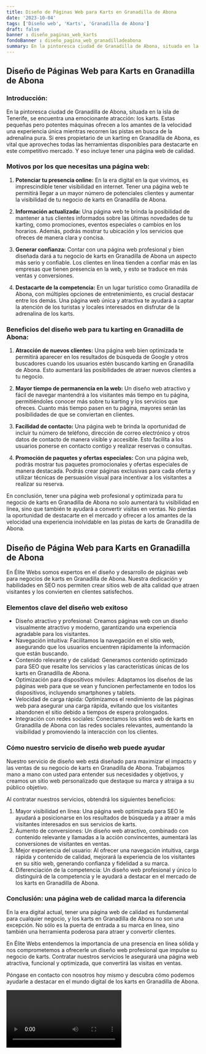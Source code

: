 ```yaml
---
title: Diseño de Páginas Web para Karts en Granadilla de Abona
date: '2023-10-04'
tags: ['Diseño web', 'Karts', 'Granadilla de Abona']
draft: false
banner : diseño_paginas_web_karts
fondoBanner : diseño_pagina_web_granadilladeabona
summary: En la pintoresca ciudad de Granadilla de Abona, situada en la isla de Tenerife, se encuentra una emocionante atracción los karts. Estas pequeñas pero potentes máquinas ofrecen a los amantes de la velocidad una experiencia única mientras recorren las pistas en busca de la adrenalina pura. Si eres propietario de un karting en Granadilla de Abona, es vital que aproveches todas las herramientas disponibles para destacarte en este competitivo mercado. Y eso incluye tener una página web de calidad.
---
```


## Diseño de Páginas Web para Karts en Granadilla de Abona

### Introducción:

En la pintoresca ciudad de Granadilla de Abona, situada en la isla de Tenerife, se encuentra una emocionante atracción: los karts. Estas pequeñas pero potentes máquinas ofrecen a los amantes de la velocidad una experiencia única mientras recorren las pistas en busca de la adrenalina pura. Si eres propietario de un karting en Granadilla de Abona, es vital que aproveches todas las herramientas disponibles para destacarte en este competitivo mercado. Y eso incluye tener una página web de calidad.

### Motivos por los que necesitas una página web:

1. **Potenciar tu presencia online:** En la era digital en la que vivimos, es imprescindible tener visibilidad en internet. Tener una página web te permitirá llegar a un mayor número de potenciales clientes y aumentar la visibilidad de tu negocio de karts en Granadilla de Abona.

2. **Información actualizada:** Una página web te brinda la posibilidad de mantener a tus clientes informados sobre las últimas novedades de tu karting, como promociones, eventos especiales o cambios en los horarios. Además, podrás mostrar tu ubicación y los servicios que ofreces de manera clara y concisa.

3. **Generar confianza:** Contar con una página web profesional y bien diseñada dará a tu negocio de karts en Granadilla de Abona un aspecto más serio y confiable. Los clientes en línea tienden a confiar más en las empresas que tienen presencia en la web, y esto se traduce en más ventas y conversiones.

4. **Destacarte de la competencia:** En un lugar turístico como Granadilla de Abona, con múltiples opciones de entretenimiento, es crucial destacar entre los demás. Una página web única y atractiva te ayudará a captar la atención de los turistas y locales interesados en disfrutar de la adrenalina de los karts.

### Beneficios del diseño web para tu karting en Granadilla de Abona:

1. **Atracción de nuevos clientes:** Una página web bien optimizada te permitirá aparecer en los resultados de búsqueda de Google y otros buscadores cuando los usuarios estén buscando karting en Granadilla de Abona. Esto aumentará las posibilidades de atraer nuevos clientes a tu negocio.

2. **Mayor tiempo de permanencia en la web:** Un diseño web atractivo y fácil de navegar mantendrá a los visitantes más tiempo en tu página, permitiéndoles conocer más sobre tu karting y los servicios que ofreces. Cuanto más tiempo pasen en tu página, mayores serán las posibilidades de que se conviertan en clientes.

3. **Facilidad de contacto:** Una página web te brinda la oportunidad de incluir tu número de teléfono, dirección de correo electrónico y otros datos de contacto de manera visible y accesible. Esto facilita a los usuarios ponerse en contacto contigo y realizar reservas o consultas.

4. **Promoción de paquetes y ofertas especiales:** Con una página web, podrás mostrar tus paquetes promocionales y ofertas especiales de manera destacada. Podrás crear páginas exclusivas para cada oferta y utilizar técnicas de persuasión visual para incentivar a los visitantes a realizar su reserva.

En conclusión, tener una página web profesional y optimizada para tu negocio de karts en Granadilla de Abona no solo aumentará tu visibilidad en línea, sino que también te ayudará a convertir visitas en ventas. No pierdas la oportunidad de destacarte en el mercado y ofrecer a los amantes de la velocidad una experiencia inolvidable en las pistas de karts de Granadilla de Abona.

<GifSeo />

<Cta />

## Diseño de Página Web para Karts en Granadilla de Abona

En Élite Webs somos expertos en el diseño y desarrollo de páginas web para negocios de karts en Granadilla de Abona. Nuestra dedicación y habilidades en SEO nos permiten crear sitios web de alta calidad que atraen visitantes y los convierten en clientes satisfechos.

### Elementos clave del diseño web exitoso

- Diseño atractivo y profesional: Creamos páginas web con un diseño visualmente atractivo y moderno, garantizando una experiencia agradable para los visitantes.
- Navegación intuitiva: Facilitamos la navegación en el sitio web, asegurando que los usuarios encuentren rápidamente la información que están buscando.
- Contenido relevante y de calidad: Generamos contenido optimizado para SEO que resalte los servicios y las características únicas de los karts en Granadilla de Abona.
- Optimización para dispositivos móviles: Adaptamos los diseños de las páginas web para que se vean y funcionen perfectamente en todos los dispositivos, incluyendo smartphones y tablets.
- Velocidad de carga rápida: Optimizamos el rendimiento de las páginas web para asegurar una carga rápida, evitando que los visitantes abandonen el sitio debido a tiempos de espera prolongados.
- Integración con redes sociales: Conectamos los sitios web de karts en Granadilla de Abona con las redes sociales relevantes, aumentando la visibilidad y promoviendo la interacción con los clientes.

### Cómo nuestro servicio de diseño web puede ayudar

Nuestro servicio de diseño web está diseñado para maximizar el impacto y las ventas de su negocio de karts en Granadilla de Abona. Trabajamos mano a mano con usted para entender sus necesidades y objetivos, y creamos un sitio web personalizado que destaque su marca y atraiga a su público objetivo.

Al contratar nuestros servicios, obtendrá los siguientes beneficios:

1. Mayor visibilidad en línea: Una página web optimizada para SEO le ayudará a posicionarse en los resultados de búsqueda y a atraer a más visitantes interesados en sus servicios de karts.
2. Aumento de conversiones: Un diseño web atractivo, combinado con contenido relevante y llamadas a la acción convincentes, aumentará las conversiones de visitantes en ventas.
3. Mejor experiencia del usuario: Al ofrecer una navegación intuitiva, carga rápida y contenido de calidad, mejorará la experiencia de los visitantes en su sitio web, generando confianza y fidelidad a su marca.
4. Diferenciación de la competencia: Un diseño web profesional y único lo distinguirá de la competencia y le ayudará a destacar en el mercado de los karts en Granadilla de Abona.

### Conclusión: una página web de calidad marca la diferencia

En la era digital actual, tener una página web de calidad es fundamental para cualquier negocio, y los karts en Granadilla de Abona no son una excepción. No sólo es la puerta de entrada a su marca en línea, sino también una herramienta poderosa para atraer y convertir clientes.

En Élite Webs entendemos la importancia de una presencia en línea sólida y nos comprometemos a ofrecerle un diseño web profesional que impulse su negocio de karts. Contratar nuestros servicios le asegurará una página web atractiva, funcional y optimizada, que convertirá las visitas en ventas.

Póngase en contacto con nosotros hoy mismo y descubra cómo podemos ayudarle a destacar en el mundo digital de los karts en Granadilla de Abona.

<Video />

<CtaBot job='Karts' city='Granadilla de Abona'/>

<Gmaps query='Granadilla de Abona+españa+maps' />